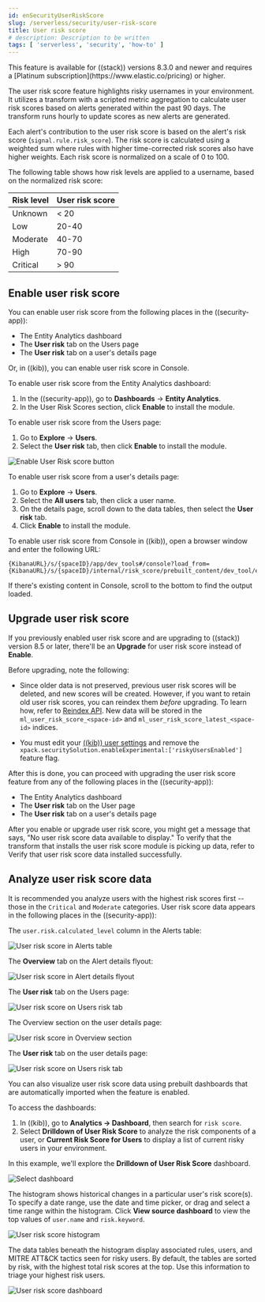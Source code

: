 ```yaml
---
id: enSecurityUserRiskScore
slug: /serverless/security/user-risk-score
title: User risk score
# description: Description to be written
tags: [ 'serverless', 'security', 'how-to' ]
---
```


<div id="user-risk-score"></div>

<DocCallOut title="Note">
This feature is available for ((stack)) versions 8.3.0 and newer and requires a [Platinum subscription](https://www.elastic.co/pricing) or higher.
</DocCallOut>

The user risk score feature highlights risky usernames in your environment. It utilizes a transform with a scripted metric aggregation to calculate user risk scores based on alerts generated within the past 90 days. The transform runs hourly to update scores as new alerts are generated.

Each alert's contribution to the user risk score is based on the alert's risk score (`signal.rule.risk_score`). The risk score is calculated using a weighted sum where rules with higher time-corrected risk scores also have higher weights. Each risk score is normalized on a scale of 0 to 100.

The following table shows how risk levels are applied to a username, based on the normalized risk score:

| Risk level | User risk score |
|---|---|
| Unknown | \< 20 |
| Low | 20-40 |
| Moderate | 40-70 |
| High     | 70-90 |
| Critical  | \> 90 |

<div id="deploy-user-risk-score"></div>

## Enable user risk score

You can enable user risk score from the following places in the  ((security-app)):

* The Entity Analytics dashboard 
* The **User risk** tab on the Users page
* The **User risk** tab on a user's details page

Or, in ((kib)), you can enable user risk score in Console. 

To enable user risk score from the Entity Analytics dashboard: 

1. In the ((security-app)), go to **Dashboards** -> **Entity Analytics**. 
1. In the User Risk Scores section, click **Enable** to install the module. 

To enable user risk score from the Users page: 

1. Go to **Explore** -> **Users**. 
1. Select the **User risk** tab, then click **Enable** to install the module. 

![Enable User Risk score button](../images/user-risk-score/-experimental-features-enable-urs.png)

To enable user risk score from a user's details page: 

1. Go to **Explore** -> **Users**. 
1. Select the **All users** tab, then click a user name. 
1. On the details page, scroll down to the data tables, then select the **User risk** tab. 
1. Click **Enable** to install the module. 

To enable user risk score from Console in ((kib)), open a browser window and enter the following URL:

```console
{KibanaURL}/s/{spaceID}/app/dev_tools#/console?load_from={KibanaURL}/s/{spaceID}/internal/risk_score/prebuilt_content/dev_tool/enable_user_risk_score
```

<DocCallOut title="Note">
If there's existing content in Console, scroll to the bottom to find the output loaded. 
</DocCallOut>

<div id="upgrade-user-risk-score"></div>

## Upgrade user risk score 

If you previously enabled user risk score and are upgrading to ((stack)) version 8.5 or later, there'll be an **Upgrade** for user risk score instead of **Enable**.  

Before upgrading, note the following: 

* Since older data is not preserved, previous user risk scores will be deleted, and new scores will be created. However, if you want to retain old user risk scores, you can reindex them _before_ upgrading. To learn how, refer to [Reindex API](((ref))/docs-reindex.html). New data will be stored in the `ml_user_risk_score_<space-id>` and `ml_user_risk_score_latest_<space-id>` indices. 

* You must edit your [((kib)) user settings](((cloud))/ec-manage-kibana-settings.html#ec-manage-kibana-settings) and remove the `xpack.securitySolution.enableExperimental:['riskyUsersEnabled']` feature flag. 

After this is done, you can proceed with upgrading the user risk score feature from any of the following places in the ((security-app)):

* The Entity Analytics dashboard 
* The **User risk** tab on the User page
* The **User risk** tab on a user's details page

<DocCallOut title="Note">
After you enable or upgrade user risk score, you might get a message that says, "No user risk score data available to display." To verify that the transform that installs the user risk score module is picking up data, refer to <DocLink id="enSecurityVerifyUserRiskScore">Verify that user risk score data installed successfully</DocLink>. 
</DocCallOut>

<div id="view-user-risk-score"></div>

## Analyze user risk score data

It is recommended you analyze users with the highest risk scores first -- those in the `Critical` and `Moderate` categories. User risk score data appears in the following places in the ((security-app)):

The `user.risk.calculated_level` column in the Alerts table:

![User risk score in Alerts table](../images/user-risk-score/-experimental-features-urs-alerts-table.png)

The **Overview** tab on the Alert details flyout:

![User risk score in Alert details flyout](../images/user-risk-score/-experimental-features-urs-score-flyout.png)

The **User risk** tab on the Users page:

![User risk score on Users risk tab](../images/user-risk-score/-experimental-features-users-by-risk-details-page.png)

The Overview section on the user details page:

![User risk score in Overview section](../images/user-risk-score/-experimental-features-urs-overview-section.png)

The **User risk** tab on the user details page:

![User risk score on Users risk tab](../images/user-risk-score/-experimental-features-users-by-risk-details-page.png)

You can also visualize user risk score data using prebuilt dashboards that are automatically imported when the feature is enabled. 

To access the dashboards:

1. In ((kib)), go to **Analytics -> Dashboard**, then search for `risk score`.
1. Select **Drilldown of User Risk Score** to analyze the risk components of a user, or **Current Risk Score for Users** to display a list of current risky users in your environment.

In this example, we'll explore the **Drilldown of User Risk Score** dashboard.

![Select dashboard](../images/user-risk-score/-experimental-features-select-urs-dashboard.png)

The histogram shows historical changes in a particular user's risk score(s). To specify a date range, use the date and time picker, or drag and select a time range within the histogram. Click **View source dashboard** to view the top values of `user.name` and `risk.keyword`.

![User risk score histogram](../images/user-risk-score/-experimental-features-urs-histogram.png)

The data tables beneath the histogram display associated rules, users, and MITRE ATT&CK tactics seen for risky users. By default, the tables are sorted by risk, with the highest total risk scores at the top. Use this information to triage your highest risk users.

![User risk score dashboard](../images/user-risk-score/-experimental-features-dashboard.gif)

